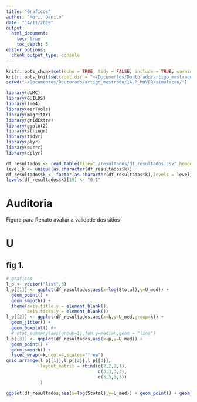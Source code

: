 ```yaml
---
title: "Graficos"
author: "Mori, Danilo"
date: "14/11/2019"
output: 
  html_document:
    toc: true
    toc_depth: 5
editor_options: 
  chunk_output_type: console
---
```

```r
knitr::opts_chunk$set(echo = TRUE, tidy = FALSE, include = TRUE, warning = FALSE,cache = FALSE,message=FALSE,eval=TRUE)
knitr::opts_knit$set(root.dir = "~/Documentos/Doutorado/artigo_mestrado/1A.P_MOVER/simulacao/")
setwd("~/Documentos/Doutorado/artigo_mestrado/1A.P_MOVER/simulacao/")
```

```r
library(doMC)
library(GUILDS)
library(lme4)
library(merTools)
library(magrittr)
library(gridExtra)
library(ggplot2)
library(stringr)
library(tidyr)
library(plyr)
library(purrr)
library(dplyr)
```

```r
df_resultados <- read.table(file="./resultados/df_resultados.csv",header = TRUE,sep = ";",dec = ".",as.is=FALSE) %>% distinct()
level_k <- unique(as.character(df_resultados$k))
df_resultados$k <- factor(as.character(df_resultados$k),levels = level_k)
levels(df_resultados$k)[19] <- "0.1"
```

# Auditoria

Figura para Renato avaliar a validade dos sítios

# U

## fig 1.

```r
# graficos
l_p <- vector("list",3)
l_p[[1]] <- ggplot(df_resultados,aes(x=log(Stotal),y=U_med)) + 
  geom_point() +
  geom_smooth() +
  theme(axis.title.y = element_blank(),
        axis.ticks.y = element_blank())
l_p[[2]] <- ggplot(df_resultados,aes(x=k,y=U_med,group=k)) + 
  geom_jitter() + 
  geom_boxplot() #+
  # stat_summary(aes(group=1),fun.y=median,geom = "line")
l_p[[3]] <- ggplot(df_resultados,aes(x=p,y=U_med)) + 
  geom_point() + 
  geom_smooth() +
  facet_wrap(~k,ncol=4,scales="free")
grid.arrange(l_p[[1]],l_p[[2]],l_p[[3]],
             layout_matrix = rbind(c(2,2,2,1),
                                   c(3,3,3,3),
                                   c(3,3,3,3))
             )

ggplot(df_resultados,aes(x=log(Stotal),y=U_med)) + geom_point() + geom_smooth() + facet_wrap(~k,ncol=4)
```


